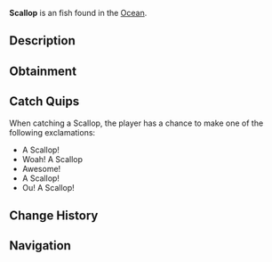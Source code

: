 {{FishInfobox
|image          = Scallop.png
|rarity         = Uncommon
|sea            = First Sea
|location       = [[Ocean]]
|sublocation    = 
|sources        = Crab Cage, Fishing Rod
|radar_location = 
|xp             = 40
|weather        = 
|time           = 
|season         = Winter, Autumn
|bait           = 
|base_weight    = 0.5
|base_value     = 100
|weight_range   = 0.3
|base_chance    = 40
|base_resil     = 60
}}
'''Scallop''' is an {{Rarity|Uncommon}} fish found in the [[Ocean]].

== Description ==
{{Description|Scallops are known for their ability to 'swim' by rapidly opening and closing their shells, which propels them through the water. They can be found best in sandy or grass filled areas of the ocean.|Bestiary Entry}}

== Obtainment ==
{{Description|Best caught in sandy or grass filled areas of the ocean.|Bestiary Hint}}
{{Fish Availability|
Ocean/Hidden Scallop Abundance
|top_rods      = 
Leviathan's Fang Rod\1273837.21\1273837.21;
Free Spirit Rod\1255761.1\1255761.1;
Trident Rod\1231133.72\1231133.72;
Azure Of Lagoon\1128668.6\1128668.6;
No-Life Rod\1055253.7\1055253.7;
Seraphic Rod\987884.62\987884.62;
Ethereal Prism Rod\982500\982500;
Challenger's Rod\980800\980800;
Astralhook Rod\979933.11\979933.11;
Rod Of The Forgotten Fang\974090.91\974090.91;
Blazebringer Rod\966250\966250;
Depthseeker Rod\953928.57\953928.57;
Verdant Shear Rod\950000\950000;
Rod Of The Exalted One\948076.92\948076.92;
Zeus Rod\945000\945000;
Avalanche Rod\938636.36\938636.36;
Rod Of The Depths\938636.36\938636.36;
Volcanic Rod\914062.5\914062.5;
Training Rod\586153.85\586153.85;
Steady Rod\302562.92\354375
|recommended   = Trident Rod
}}

== Catch Quips ==
When catching a Scallop, the player has a chance to make one of the following exclamations:
* A Scallop!
* Woah! A Scallop
* Awesome!
* A Scallop!
* Ou! A Scallop!

== Change History ==
{{Change History|{{subst:Current Version}}}}

== Navigation ==
{{Fish Navbox|Ocean}}